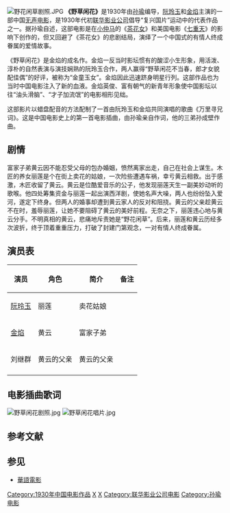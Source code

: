 {{Infobox Film
| name             = 野草闲花 
| original_name    = 
| image            = 野草闲花剧照3.jpg 
| caption          = 野草闲花剧照
| director         = [[孙瑜_(导演)|孙瑜]]
| producer         = [[联华影业公司|联华影业公司]]
| writer           = [[孙瑜_(导演)|孙瑜]]
| narrator         = 
| starring         =  [[阮玲玉|阮玲玉]]<br />[[金焰|金焰]]
| music            =  孙成璧
| cinematography   =  黄绍芬
| editing          =  
| studio           =   
| distributor      =   
| released         = 1930年12月3日{{r|中国网}}
| rate             = 
| runtime          =  
| country          = {{ROC-1928}}
| language         = 中文
| imdb_id          = 
| amg_id           = 
| budget           =   
| gross            =   
| preceded_by      = 
| followed_by      =  
| cn_name        = 
| hk_name        = 
| tw_name        =
}}
[[File:野花闲草剧照.JPG|thumb]]
'''《野草闲花》'''是1930年由[[孙瑜_(导演)|孙瑜]]编导，[[阮玲玉|阮玲玉]]和[[金焰|金焰]]主演的一部中国[[无声电影|无声电影]]，是1930年代初[[联华影业公司|联华影业公司]]倡导“复兴国片”运动中的代表作品之一{{r|中国网}}。据孙瑜自述，这部电影是在[[小仲马|小仲马]]的《[[茶花女|茶花女]]》和美国电影《[[第七天堂_(1927年电影)|七重天]]》的影响下创作的，但又回避了《茶花女》的悲剧结局，演绎了一个中国式的有情人终成眷属的爱情故事{{r|朴圭媛|安晶波|page=173}}。

《野草闲花》是金焰的成名作{{r|朴圭媛|page=173}}。金焰一反当时影坛惯有的酸涩小生形象，用活泼、淳朴的自然表演与演技娴熟的阮玲玉合作，两人赢得“野草闲花不当春，郎才女貌配佳偶”的好评，被称为“金童玉女”。金焰因此迅速跻身明星行列。这部作品也为当时中国电影注入了新的血液{{r|朴圭媛|阮玲玉|page1=173-175|page2=86}}。金焰英俊、富有朝气的新青年形象使中国影坛以往“油头滑脑”、“才子加流氓”的电影相形见绌{{r|朴圭媛|刘澍|page1=334|page2=31}}。

这部影片以蜡盘配音的方法配制了一首由阮玲玉和金焰共同演唱的歌曲《万里寻兄词》。这是中国电影史上的第一首电影插曲，由孙瑜亲自作词，他的三弟孙成壁作曲。{{r|刘澍|安晶波|中国网|孙瑜|page=21-22}}

==剧情==
富家子弟黄云因不能忍受父母的包办婚姻，愤然离家出走，自己在社会上谋生。木匠的养女丽莲是个在街上卖花的姑娘，一次险些遭遇车祸，幸亏黄云相救。出于感激，木匠收留了黄云。黄云是位酷爱音乐的公子，他发现丽莲天生一副美妙动听的歌喉。他四处筹集资金与丽莲一起出演西洋剧，使她名声大噪，两人也纷纷坠入爱河，遂定下终身。但两人的婚事却遭到黄云家人的反对和阻挠。黄云的父亲趁黄云不在时，羞辱丽莲，让她不要阻碍了黄云的美好前程。无奈之下，丽莲违心地与黄云分手。不明真相的黄云，悲痛地斥责她是“野花闲草”。后来，丽莲和黄云历经多次波折，终于顶着重重压力，打破了封建门第观念，一对有情人终成眷属。{{r|刘澍|朴圭媛|page1=85|page2=310}}

== 演员表 ==
{| class="wikitable sortable"
|- 
! 演员 !! 角色!! 简介 !! 备注
|-
|rowspan="1" |[[阮玲玉|阮玲玉]]||丽莲||卖花姑娘||
|-----
|rowspan="1" |[[金焰|金焰]]||黄云|| 富家子弟||
|-----
|rowspan="1" |刘继群||黄云的父亲||黄云的父亲||
|-----
|}

==电影插曲歌词==
[[File:野草闲花剧照.jpg|thumb]]
[[File:野草闲花唱片.jpg|thumb]]
{{Cquote|从军伍，少小离家乡；<br />
念双亲，重返空凄凉。家成灰，亲墓生春草，我的妹，流落他方！<br />
兄嘉利，妹名丽芳；<br />
十年前，同住玉藕塘；妹孤零，家又破散；寻我兄，流落他乡！<br />
风凄凄，雪花又纷飞；<br />
夜色冷，寒鸦觅巢归。歌声声，我兄能听否？莽天涯，无家可归！<br />
雪花飞，梅花片片；<br />
妹寻兄，千山万水间，别十年，兄妹重相见，喜流泪，共谢苍天！}}

==参考文献==
{{Reflist|refs=
<ref name="朴圭媛">{{cite book |author=朴圭媛著|coauthors=石美玉，赵学美译  |title=《寻找我的外公：中国电影皇帝金焰》|url=https://archive.org/details/xunzhaowodewaigo0000pakk|year=2009年4月 |publisher=上海文艺出版社 |location=上海 |ISBN=978-7-5321-3077-1}}</ref>
<ref name="刘澍">{{cite book |author=刘澍|coauthors=   |title=《无冕影后阮玲玉》|year=2011年1月 |publisher=中国文史出版社 |location=北京 |ISBN=978-7-5034-2814-2}}</ref> 
<ref name="中国网">{{cite web |url=http://www.china.com.cn/chinese/2005/dybn/904604.htm |title=中国第一首电影插曲 |publisher=中国网 |date=2015-07-01 |access-date=2016-05-17 |archive-date=2017-07-09 |archive-url=https://web.archive.org/web/20170709132744/http://www.china.com.cn/chinese/2005/dybn/904604.htm |dead-url=no }}</ref>
<ref name="安晶波">{{cite journal |title=中国的第一首电影歌曲——《万里寻兄词》  |author=安晶波 | coauthors = |journal=《音乐天地》 |date=1996年06期 }}</ref>
<ref name="孙瑜">{{cite web |url=http://www.chinanews.com/cul/2011/05-09/3026691.shtml |title=孙瑜：中国电影文化拓荒者 |publisher=中国新闻网 |date=2011-05-09 |access-date=2016-05-17 |archive-date=2017-07-09 |archive-url=https://web.archive.org/web/20170709133014/http://www.chinanews.com/cul/2011/05-09/3026691.shtml |dead-url=no }}</ref>
<ref name="阮玲玉">{{cite book |author=刘澍|coauthors=   |title=《无冕影后阮玲玉》|year=2011年1月 |publisher=中国文史出版社 |location=北京 |ISBN=978-7-5034-2814-2}}</ref>
}}

==参见==
{{Commons|Category:野草闲花}}
*[[華語電影|華語電影]]

[[Category:1930年中国电影作品|Category:1930年中国电影作品]]
[[Category:1930年代中国默片|X]]
[[Category:中国电影之最|X]]
[[Category:联华影业公司电影|Category:联华影业公司电影]]
[[Category:孙瑜电影|Category:孙瑜电影]]
